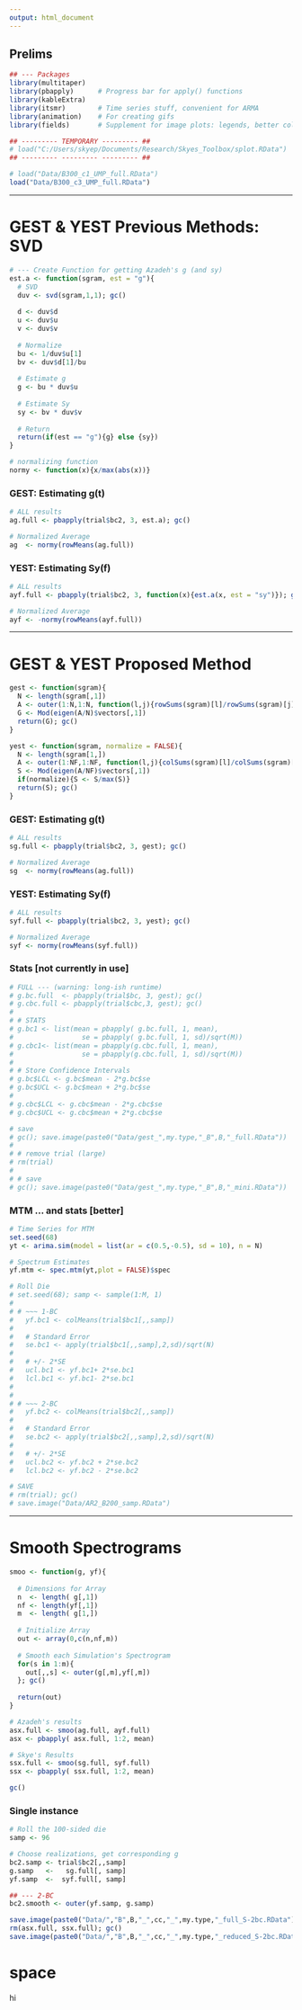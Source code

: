```yaml
---
output: html_document
---
```



## Prelims

```r
## --- Packages 
library(multitaper)   
library(pbapply)      # Progress bar for apply() functions
library(kableExtra)   
library(itsmr)        # Time series stuff, convenient for ARMA
library(animation)    # For creating gifs
library(fields)       # Supplement for image plots: legends, better colour

## --------- TEMPORARY --------- ##
# load("C:/Users/skyep/Documents/Research/Skyes_Toolbox/splot.RData")
## --------- --------- --------- ##
```

```r
# load("Data/B300_c1_UMP_full.RData")
load("Data/B300_c3_UMP_full.RData")
```

---

# GEST \& YEST Previous Methods: SVD

```r
# --- Create Function for getting Azadeh's g (and sy)
est.a <- function(sgram, est = "g"){
  # SVD
  duv <- svd(sgram,1,1); gc()
  
  d <- duv$d
  u <- duv$u
  v <- duv$v
  
  # Normalize
  bu <- 1/duv$u[1]
  bv <- duv$d[1]/bu
  
  # Estimate g
  g <- bu * duv$u
  
  # Estimate Sy
  sy <- bv * duv$v
  
  # Return
  return(if(est == "g"){g} else {sy})
}

# normalizing function
normy <- function(x){x/max(abs(x))}
```

### GEST: Estimating g(t)

```r
# ALL results
ag.full <- pbapply(trial$bc2, 3, est.a); gc()

# Normalized Average
ag  <- normy(rowMeans(ag.full))
```

### YEST: Estimating Sy(f)

```r
# ALL results
ayf.full <- pbapply(trial$bc2, 3, function(x){est.a(x, est = "sy")}); gc()

# Normalized Average
ayf <- -normy(rowMeans(ayf.full))
```

---

# GEST \& YEST Proposed Method

```r
gest <- function(sgram){
  N <- length(sgram[,1])
  A <- outer(1:N,1:N, function(l,j){rowSums(sgram)[l]/rowSums(sgram)[j]})
  G <- Mod(eigen(A/N)$vectors[,1])
  return(G); gc()
}

yest <- function(sgram, normalize = FALSE){
  N <- length(sgram[1,])
  A <- outer(1:NF,1:NF, function(l,j){colSums(sgram)[l]/colSums(sgram)[j]})
  S <- Mod(eigen(A/NF)$vectors[,1])
  if(normalize){S <- S/max(S)}
  return(S); gc()
}
```

### GEST: Estimating g(t)

```r
# ALL results
sg.full <- pbapply(trial$bc2, 3, gest); gc()

# Normalized Average
sg  <- normy(rowMeans(ag.full))
```

### YEST: Estimating Sy(f)

```r
# ALL results
syf.full <- pbapply(trial$bc2, 3, yest); gc()

# Normalized Average
syf <- normy(rowMeans(syf.full))
```

### Stats [not currently in use]

```r
# FULL --- (warning: long-ish runtime)
# g.bc.full  <- pbapply(trial$bc, 3, gest); gc()
# g.cbc.full <- pbapply(trial$cbc,3, gest); gc()
# 
# # STATS
# g.bc1 <- list(mean = pbapply( g.bc.full, 1, mean),
#                 se = pbapply( g.bc.full, 1, sd)/sqrt(M))
# g.cbc1<- list(mean = pbapply(g.cbc.full, 1, mean),
#                 se = pbapply(g.cbc.full, 1, sd)/sqrt(M))
# 
# # Store Confidence Intervals
# g.bc$LCL <- g.bc$mean - 2*g.bc$se
# g.bc$UCL <- g.bc$mean + 2*g.bc$se
# 
# g.cbc$LCL <- g.cbc$mean - 2*g.cbc$se
# g.cbc$UCL <- g.cbc$mean + 2*g.cbc$se
```

```r
# save
# gc(); save.image(paste0("Data/gest_",my.type,"_B",B,"_full.RData"))
# 
# # remove trial (large)
# rm(trial)
# 
# # save
# gc(); save.image(paste0("Data/gest_",my.type,"_B",B,"_mini.RData"))
```

### MTM               ... and stats [better]

```r

# Time Series for MTM
set.seed(68)
yt <- arima.sim(model = list(ar = c(0.5,-0.5), sd = 10), n = N)

# Spectrum Estimates
yf.mtm <- spec.mtm(yt,plot = FALSE)$spec

# Roll Die
# set.seed(68); samp <- sample(1:M, 1)
# 
# # ~~~ 1-BC
#   yf.bc1 <- colMeans(trial$bc1[,,samp])
# 
#   # Standard Error
#   se.bc1 <- apply(trial$bc1[,,samp],2,sd)/sqrt(N)
# 
#   # +/- 2*SE
#   ucl.bc1 <- yf.bc1+ 2*se.bc1
#   lcl.bc1 <- yf.bc1- 2*se.bc1
# 
# 
# # ~~~ 2-BC
#   yf.bc2 <- colMeans(trial$bc2[,,samp])
# 
#   # Standard Error
#   se.bc2 <- apply(trial$bc2[,,samp],2,sd)/sqrt(N)
# 
#   # +/- 2*SE
#   ucl.bc2 <- yf.bc2 + 2*se.bc2
#   lcl.bc2 <- yf.bc2 - 2*se.bc2

# SAVE
# rm(trial); gc()
# save.image("Data/AR2_B200_samp.RData")
```

---

# Smooth Spectrograms

```r
smoo <- function(g, yf){
  
  # Dimensions for Array
  n  <- length( g[,1])
  nf <- length(yf[,1])
  m  <- length( g[1,])
  
  # Initialize Array
  out <- array(0,c(n,nf,m))
  
  # Smooth each Simulation's Spectrogram
  for(s in 1:m){
    out[,,s] <- outer(g[,m],yf[,m])
  }; gc()
  
  return(out)
}
```

```r
# Azadeh's results
asx.full <- smoo(ag.full, ayf.full)
asx <- pbapply( asx.full, 1:2, mean)

# Skye's Results
ssx.full <- smoo(sg.full, syf.full)
ssx <- pbapply( ssx.full, 1:2, mean)

gc()
```

### Single instance

```r
# Roll the 100-sided die
samp <- 96

# Choose realizations, get corresponding g
bc2.samp <- trial$bc2[,,samp]
g.samp   <-   sg.full[, samp]
yf.samp  <-  syf.full[, samp]

## --- 2-BC
bc2.smooth <- outer(yf.samp, g.samp)
```

```r
save.image(paste0("Data/","B",B,"_",cc,"_",my.type,"_full_S-2bc.RData"))
rm(asx.full, ssx.full); gc()
save.image(paste0("Data/","B",B,"_",cc,"_",my.type,"_reduced_S-2bc.RData"))
```
































































# space















































hi

